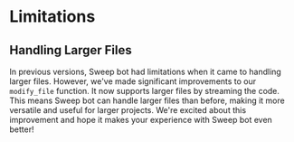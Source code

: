 # Limitations

## Handling Larger Files

In previous versions, Sweep bot had limitations when it came to handling larger files. However, we've made significant improvements to our `modify_file` function. It now supports larger files by streaming the code. This means Sweep bot can handle larger files than before, making it more versatile and useful for larger projects. We're excited about this improvement and hope it makes your experience with Sweep bot even better!
